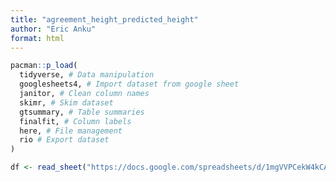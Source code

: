 ```yaml
---
title: "agreement_height_predicted_height"
author: "Eric Anku"
format: html
---
```


```r
pacman::p_load(
  tidyverse, # Data manipulation
  googlesheets4, # Import dataset from google sheet
  janitor, # Clean column names
  skimr, # Skim dataset
  gtsummary, # Table summaries
  finalfit, # Column labels
  here, # File management
  rio # Export dataset
)
```

```r
df <- read_sheet("https://docs.google.com/spreadsheets/d/1mgVVPCekW4kCA9Ww7luuITB4sXdEI3VFg6KcK7UNFV8/edit?usp=sharing")
```

